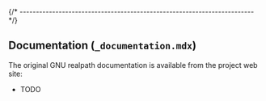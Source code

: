 
{/* ------------------------------------------------------------------------ */}

## Documentation (`_documentation.mdx`)

The original GNU realpath documentation is available from the project web site:

- TODO
